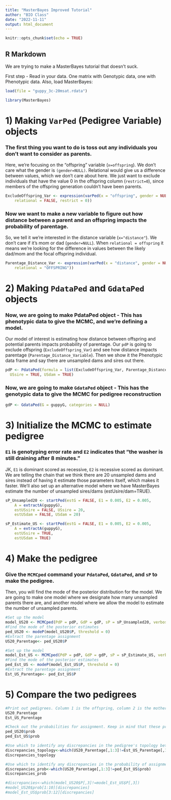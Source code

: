```yaml
---
title: "MasterBayes Improved Tutorial"
author: "BIO Class"
date: "2022-11-11"
output: html_document
---
```


```r
knitr::opts_chunk$set(echo = TRUE)
```

## R Markdown

We are trying to make a MasterBayes tutorial that doesn't suck.

First step - Read in your data.
One matrix with Genotypic data, one with Phenotypic data.
Also, load MasterBayes:

```r
load(file = "guppy_3c-20msat.rdata")

library(MasterBayes)

```

# 1) Making ``VarPed`` (Pedigree Variable) objects
### The first thing you want to do is toss out any individuals you don't want to consider as parents.

Here, we're focusing on the "offspring" variable (``x=offspring``).
We don't care what the gender is ``(gender=NULL)``.
Relational would give us a difference between values, which we don't care about here. 
We just want to exclude individuals that have the value 0 in the offspring column (``restrict=0``), since members of the offspring generation couldn't have been parents.

```r
ExcludeOffspring_Var <- expression(varPed(x = "offspring", gender = NULL,
	relational = FALSE, restrict = 0))
```

### Now we want to make a new variable to figure out how distance between a parent and an offspring impacts the probability of parentage.

So, we tell it we're interested in the distance variable (``x="distance"``). 
We don't care if it's mom or dad (``gender=NULL``). 
When ``relational = offspring`` it means we're looking for the difference in values between the likely dad/mom and the focal offspring individual.

```r
Parentage_Distance_Var <- expression(varPed(x = "distance", gender = NULL,
	relational = "OFFSPRING"))
```

# 2) Making ``PdataPed`` and ``GdataPed`` objects

### Now, we are going to make PdataPed object - This has phenotypic data to give the MCMC, and we're defining a model.
Our model of interest is estimating how distance between offspring and potential parents impacts probability of parentage. 
Our ``pdP`` is going to exclude offspring (``ExcludeOffspring_Var``) and see how distance impacts parentage (``Parentage_Distance_Variable``). 
Then we show it the Phenotypic data frame and say there are unsampled dams and sires out there.

```r
pdP <- PdataPed(formula = list(ExcludeOffspring_Var, Parentage_Distance_Var), data = guppyP,
  USsire = TRUE, USdam = TRUE)
```

### Now, we are going to make ``GdataPed`` object - This has the genotypic data to give the MCMC for pedigree reconstruction

```r
gdP <- GdataPed(G = guppyG, categories = NULL)
```

# 3) Initialize the MCMC to estimate pedigree
### ``E1`` is genotyping error rate and ``E2`` indicates that "the washer is still draining after 8 minutes."
JK, ``E1`` is dominant scored as recessive, ``E2`` is recessive scored as dominant.
We are telling the chain that we think there are 20 unsampled dams and sires instead of having it estimate those parameters itself, which makes it faster.
We'll also set up an alternative model where we have MasterBayes estimate the number of unsampled sires/dams (estUsire/dam=TRUE).

```r
sP_Unsampled20 <- startPed(estG = FALSE, E1 = 0.005, E2 = 0.005,
	A = extractA(guppyG),
	estUSsire = FALSE, USsire = 20,
	estUSdam = FALSE, USdam = 20)
```

```r
sP_Estimate_US <- startPed(estG = FALSE, E1 = 0.005, E2 = 0.005,
	A = extractA(guppyG),
	estUSsire = TRUE,
	estUSdam = TRUE)
```

# 4) Make the pedigree
### Give the ``MCMCped`` command your ``PdataPed``, ``GdataPed``, and ``sP`` to make the pedigree.

Then, you will find the mode of the posterior distribution for the model. 
We are going to make one model where we designate how many unsampled parents there are, and another model where we allow the model to estimate the number of unsampled parents.

```r
#Set up the model
model_US20 <- MCMCped(PdP = pdP, GdP = gdP, sP = sP_Unsampled20, verbose=FALSE)
#Find the mode of the posterior estimates
ped_US20 <- modeP(model_US20$P, threshold = 0)
#Extract the parentage assignment
US20_Parentage<- ped_US20$P
```

```r
#Set up the model
model_Est_US <- MCMCped(PdP = pdP, GdP = gdP, sP = sP_Estimate_US, verbose=FALSE)
#Find the mode of the posterior estimates
ped_Est_US <- modeP(model_Est_US$P, threshold = 0)
#Extract the parentage assignment
Est_US_Parentage<- ped_Est_US$P
```

# 5) Compare the two pedigrees


```r
#Print out pedigrees. Column 1 is the offspring, column 2 is the mother (dam), column 3 is the father (sire)
US20_Parentage
Est_US_Parentage

#Check out the probabilities for assignment. Keep in mind that these probabilities can vary based on random sampling in the MCMC (Monte Carlo Error), and might not actually reflect higher/lower probability of the assignment
ped_US20$prob
ped_Est_US$prob
```

```r
#Use which to identify any discrepancies in the pedigree's topology between the two models
discrepancies_topology<-which(US20_Parentage[,1:3]!=Est_US_Parentage[,1:3])
discrepancies_topology

#Use which to identify any discrepancies in the probability of assignment. 
discrepancies_prob<-which(US20_Parentage[,1:3]!=ped_Est_US$prob)
discrepancies_prob
```


```r
#discrepancies<-which(model_US20$P[,3]!=model_Est_US$P[,3])
#model_US20$prob[1:10][discrepancies]
#model_Est_US$prob[3:12][discrepancies]
```

